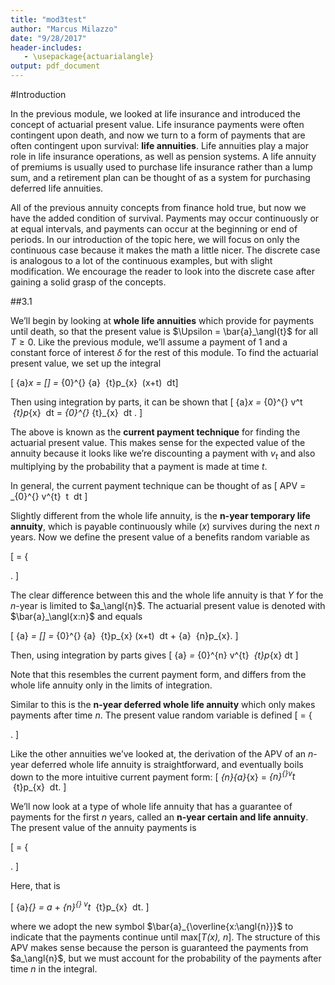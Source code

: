 ```yaml
---
title: "mod3test"
author: "Marcus Milazzo"
date: "9/28/2017"
header-includes:
   - \usepackage{actuarialangle}
output: pdf_document
---
```

#Introduction

In the previous module, we looked at life insurance and introduced the concept of actuarial present value. Life insurance payments were often contingent upon death, and now we turn to a form of payments that are often contingent upon survival: **life annuities**. Life annuities play a major role in life insurance operations, as well as pension systems. A life annuity of premiums is usually used to purchase life insurance rather than a lump sum, and a retirement plan can be thought of as a system for purchasing deferred life annuities.

All of the previous annuity concepts from finance hold true, but now we have the added condition of survival. Payments may occur continuously or at equal intervals, and payments can occur at the beginning or end of periods. In our introduction of the topic here, we will focus on only the continuous case because it makes the math a little nicer. The discrete case is analogous to a lot of the continuous examples, but with slight modification. We encourage the reader to look into the discrete case after gaining a solid grasp of the concepts.


##3.1

We’ll begin by looking at **whole life annuities** which provide for payments until death, so that the present value is $\Upsilon = \bar{a}_\angl{t}$ for all $T \ge 0$. Like the previous module, we’ll assume a payment of 1 and a constant force of interest $\delta$ for the rest of this module. To find the actuarial present value, we set up the integral

\[ \bar{a}_x = \text{E}[\Upsilon] =  \int_{0}^{\infty} \bar{a}_\angl{t}  \ _{t}p_{x} \ \mu (x+t) \ dt\]

Then using integration by parts, it can be shown that
\[ \bar{a}_x = \int_{0}^{\infty} v^t \ _{t}p_{x} \ dt = \int_{0}^{\infty}\ _{t}\text{E}_{x} \ dt . \]


The above is known as the **current payment technique** for finding the actuarial present value. This makes sense for the expected value of the annuity because it looks like we’re discounting a payment with $v_t$ and also multiplying by the probability that a payment is made at time $t$.

In general, the current payment technique can be thought of as
\[ APV = \int_{0}^{\infty} v^{t}\ \text{Pr[payment made at time}\ t\text{]} \times [\text{Payment rate at time}\ t] \ dt \]

\vspace{1cm}

Slightly different from the whole life annuity, is the **n-year temporary life annuity**, which is payable continuously while (*x*) survives during the next *n* years. Now we define the present value of a benefits random variable as

\[ \Upsilon =  \left\{
\begin{array}{ll}
      \bar{a}_\angl{T} & 0 \le T \le n \\
      \bar{a}_\angl{n}  & T \ge n. \\
\end{array} 
\right. \]

The clear difference between this and the whole life annuity is that $\Upsilon$ for the *n*-year is limited to $a_\angl{n}$. The actuarial present value is denoted with $\bar{a}_\angl{x:n}$ and equals

\[
\bar{a}_\angl{x:n} = \text{E}[\Upsilon] = \int_{0}^{\infty} \bar{a}_\angl{T} \ _{t}p_{x}\ \mu (x+t)\  dt + \bar{a}_\angl{n} \ _{n}p_{x}.
\]


Then, using integration by parts gives
\[
\bar{a}_\angl{x:n} = \int_{0}^{n} v^{t} \ _{t}p_{x}\ dt 
\]

Note that this resembles the current payment form, and differs from the whole life annuity only in the limits of integration. 

\vspace{1cm}

Similar to this is the **n-year deferred whole life annuity** which only makes payments after time *n*. The present value random variable is defined
\[
\Upsilon = \left\{
\begin{array}{ll}
      0  & 0 \le T \le n \\
      v^n\  \bar{a}_{\angl{T-n}}  & T \ge n. \\
\end{array} 
\right.
\]

Like the other annuities we’ve looked at, the derivation of the APV of an *n*-year deferred whole life annuity is straightforward, and eventually boils down to the more intuitive current payment form:
\[
_{n\vert}\bar{a}_{x} = \int_{n}^{\infty}v^t \ _{t}p_{x} \ dt.
\]

\vspace{1cm}

We’ll now look at a type of whole life annuity that has a guarantee of payments for the first *n* years, called an **n-year certain and life annuity**. The present value of the annuity payments is

\[ \Upsilon =  \left\{
\begin{array}{ll}
      \bar{a}_\angl{n} &  T \le n \\
      \bar{a}_\angl{T}  & T > n. \\
\end{array} 
\right. \]

Here, that is

\[
\bar{a}_{\overline{x:\angl{n}}} = a_\angl{n} +  \int_{n}^{\infty}\ v^t \ _{t}p_{x} \ dt.
\]

where we adopt the new symbol $\bar{a}_{\overline{x:\angl{n}}}$ to indicate that the payments continue until max[*T(x), n*]. The structure of this APV makes sense because the person is guaranteed the payments from $a_\angl{n}$, but we must account for the probability of the payments after time *n* in the integral.
